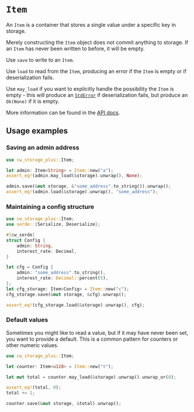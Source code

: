 # `Item`

An `Item` is a container that stores a single value under a specific key in
storage.

Merely constructing the `Item` object does not commit anything to storage. If an
`Item` has never been written to before, it will be empty.

Use `save` to write to an `Item`.

Use `load` to read from the `Item`, producing an error if the `Item` is empty or
if deserialization fails.

Use `may_load` if you want to explicitly handle the possibility the `Item` is
empty - this will produce an
[`StdError`](https://docs.rs/cosmwasm-std/latest/cosmwasm_std/enum.StdError.html)
if deserialization fails, but produce an `Ok(None)` if it is empty.

More information can be found in the
[API docs](https://docs.rs/cw-storage-plus/latest/cw_storage_plus/struct.Item.html).

## Usage examples

### Saving an admin address

```rust template="storage"
use cw_storage_plus::Item;

let admin: Item<String> = Item::new("a");
assert_eq!(admin.may_load(&storage).unwrap(), None);

admin.save(&mut storage, &"some_address".to_string()).unwrap();
assert_eq!(admin.load(&storage).unwrap(), "some_address");
```

### Maintaining a config structure

```rust template="storage"
use cw_storage_plus::Item;
use serde::{Serialize, Deserialize};

#[cw_serde]
struct Config {
    admin: String,
    interest_rate: Decimal,
}

let cfg = Config {
    admin: "some_address".to_string(),
    interest_rate: Decimal::percent(5),
};
let cfg_storage: Item<Config> = Item::new("c");
cfg_storage.save(&mut storage, &cfg).unwrap();

assert_eq!(cfg_storage.load(&storage).unwrap(), cfg);
```

### Default values

Sometimes you might like to read a value, but if it may have never been set, you
want to provide a default. This is a common pattern for counters or other
numeric values.

```rust template="storage"
use cw_storage_plus::Item;

let counter: Item<u128> = Item::new("t");

let mut total = counter.may_load(&storage).unwrap().unwrap_or(0);

assert_eq!(total, 0);
total += 1;

counter.save(&mut storage, &total).unwrap();
```
